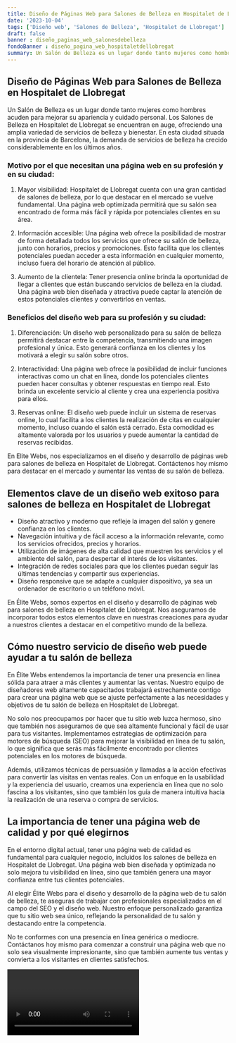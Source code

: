 ```yaml
---
title: Diseño de Páginas Web para Salones de Belleza en Hospitalet de Llobregat
date: '2023-10-04'
tags: ['Diseño web', 'Salones de Belleza', 'Hospitalet de Llobregat']
draft: false
banner : diseño_paginas_web_salonesdebelleza
fondoBanner : diseño_pagina_web_hospitaletdellobregat
summary: Un Salón de Belleza es un lugar donde tanto mujeres como hombres acuden para mejorar su apariencia y cuidado personal. Los Salones de Belleza en Hospitalet de Llobregat se encuentran en auge, ofreciendo una amplia variedad de servicios de belleza y bienestar. En esta ciudad situada en la provincia de Barcelona, la demanda de servicios de belleza ha crecido considerablemente en los últimos años.
---
```


## Diseño de Páginas Web para Salones de Belleza en Hospitalet de Llobregat

Un Salón de Belleza es un lugar donde tanto mujeres como hombres acuden para mejorar su apariencia y cuidado personal. Los Salones de Belleza en Hospitalet de Llobregat se encuentran en auge, ofreciendo una amplia variedad de servicios de belleza y bienestar. En esta ciudad situada en la provincia de Barcelona, la demanda de servicios de belleza ha crecido considerablemente en los últimos años.

### Motivo por el que necesitan una página web en su profesión y en su ciudad:

1. Mayor visibilidad: Hospitalet de Llobregat cuenta con una gran cantidad de salones de belleza, por lo que destacar en el mercado se vuelve fundamental. Una página web optimizada permitirá que su salón sea encontrado de forma más fácil y rápida por potenciales clientes en su área.

2. Información accesible: Una página web ofrece la posibilidad de mostrar de forma detallada todos los servicios que ofrece su salón de belleza, junto con horarios, precios y promociones. Esto facilita que los clientes potenciales puedan acceder a esta información en cualquier momento, incluso fuera del horario de atención al público.

3. Aumento de la clientela: Tener presencia online brinda la oportunidad de llegar a clientes que están buscando servicios de belleza en la ciudad. Una página web bien diseñada y atractiva puede captar la atención de estos potenciales clientes y convertirlos en ventas.

### Beneficios del diseño web para su profesión y su ciudad:

1. Diferenciación: Un diseño web personalizado para su salón de belleza permitirá destacar entre la competencia, transmitiendo una imagen profesional y única. Esto generará confianza en los clientes y los motivará a elegir su salón sobre otros.

2. Interactividad: Una página web ofrece la posibilidad de incluir funciones interactivas como un chat en línea, donde los potenciales clientes pueden hacer consultas y obtener respuestas en tiempo real. Esto brinda un excelente servicio al cliente y crea una experiencia positiva para ellos.

3. Reservas online: El diseño web puede incluir un sistema de reservas online, lo cual facilita a los clientes la realización de citas en cualquier momento, incluso cuando el salón está cerrado. Esta comodidad es altamente valorada por los usuarios y puede aumentar la cantidad de reservas recibidas.

En Elite Webs, nos especializamos en el diseño y desarrollo de páginas web para salones de belleza en Hospitalet de Llobregat. Contáctenos hoy mismo para destacar en el mercado y aumentar las ventas de su salón de belleza.

<GifSeo />

<Cta />

## Elementos clave de un diseño web exitoso para salones de belleza en Hospitalet de Llobregat

- Diseño atractivo y moderno que refleje la imagen del salón y genere confianza en los clientes.
- Navegación intuitiva y de fácil acceso a la información relevante, como los servicios ofrecidos, precios y horarios.
- Utilización de imágenes de alta calidad que muestren los servicios y el ambiente del salón, para despertar el interés de los visitantes.
- Integración de redes sociales para que los clientes puedan seguir las últimas tendencias y compartir sus experiencias.
- Diseño responsive que se adapte a cualquier dispositivo, ya sea un ordenador de escritorio o un teléfono móvil.

En Élite Webs, somos expertos en el diseño y desarrollo de páginas web para salones de belleza en Hospitalet de Llobregat. Nos aseguramos de incorporar todos estos elementos clave en nuestras creaciones para ayudar a nuestros clientes a destacar en el competitivo mundo de la belleza.

## Cómo nuestro servicio de diseño web puede ayudar a tu salón de belleza

En Élite Webs entendemos la importancia de tener una presencia en línea sólida para atraer a más clientes y aumentar las ventas. Nuestro equipo de diseñadores web altamente capacitados trabajará estrechamente contigo para crear una página web que se ajuste perfectamente a las necesidades y objetivos de tu salón de belleza en Hospitalet de Llobregat.

No solo nos preocupamos por hacer que tu sitio web luzca hermoso, sino que también nos aseguramos de que sea altamente funcional y fácil de usar para tus visitantes. Implementamos estrategias de optimización para motores de búsqueda (SEO) para mejorar la visibilidad en línea de tu salón, lo que significa que serás más fácilmente encontrado por clientes potenciales en los motores de búsqueda.

Además, utilizamos técnicas de persuasión y llamadas a la acción efectivas para convertir las visitas en ventas reales. Con un enfoque en la usabilidad y la experiencia del usuario, creamos una experiencia en línea que no solo fascina a los visitantes, sino que también los guía de manera intuitiva hacia la realización de una reserva o compra de servicios.

## La importancia de tener una página web de calidad y por qué elegirnos

En el entorno digital actual, tener una página web de calidad es fundamental para cualquier negocio, incluidos los salones de belleza en Hospitalet de Llobregat. Una página web bien diseñada y optimizada no solo mejora tu visibilidad en línea, sino que también genera una mayor confianza entre tus clientes potenciales.

Al elegir Élite Webs para el diseño y desarrollo de la página web de tu salón de belleza, te aseguras de trabajar con profesionales especializados en el campo del SEO y el diseño web. Nuestro enfoque personalizado garantiza que tu sitio web sea único, reflejando la personalidad de tu salón y destacando entre la competencia.

No te conformes con una presencia en línea genérica o mediocre. Contáctanos hoy mismo para comenzar a construir una página web que no solo sea visualmente impresionante, sino que también aumente tus ventas y convierta a los visitantes en clientes satisfechos.

<Video />

<CtaBot job='Salones de Belleza' city='Hospitalet de Llobregat'/>

<Gmaps query='Hospitalet de Llobregat+españa+maps' />